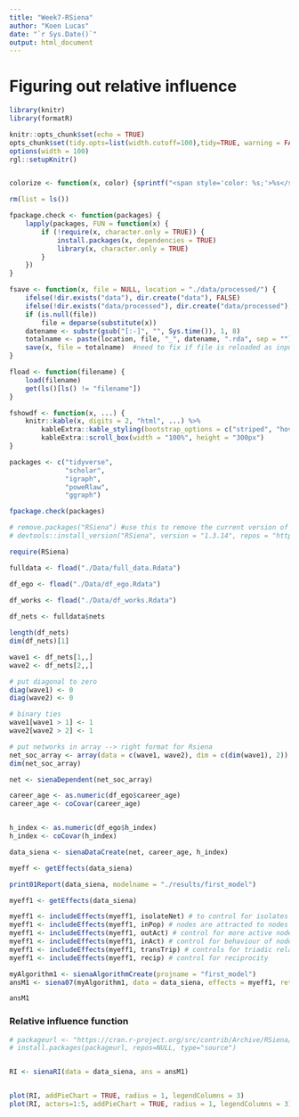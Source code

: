 ```yaml
---
title: "Week7-RSiena"
author: "Koen Lucas"
date: "`r Sys.Date()`"
output: html_document
---
```


# Figuring out relative influence

```{=html}
<style>
body {
text-align: justify}
</style>
```
```r

library(knitr)
library(formatR)

knitr::opts_chunk$set(echo = TRUE)
opts_chunk$set(tidy.opts=list(width.cutoff=100),tidy=TRUE, warning = FALSE, message = FALSE,comment = "#>", cache=TRUE, class.source=c("test"), class.output=c("test2"))
options(width = 100)
rgl::setupKnitr()


colorize <- function(x, color) {sprintf("<span style='color: %s;'>%s</span>", color, x) }
```

```r

rm(list = ls())

```

```r

fpackage.check <- function(packages) {
    lapply(packages, FUN = function(x) {
        if (!require(x, character.only = TRUE)) {
            install.packages(x, dependencies = TRUE)
            library(x, character.only = TRUE)
        }
    })
}

fsave <- function(x, file = NULL, location = "./data/processed/") {
    ifelse(!dir.exists("data"), dir.create("data"), FALSE)
    ifelse(!dir.exists("data/processed"), dir.create("data/processed"), FALSE)
    if (is.null(file))
        file = deparse(substitute(x))
    datename <- substr(gsub("[:-]", "", Sys.time()), 1, 8)
    totalname <- paste(location, file, "_", datename, ".rda", sep = "")
    save(x, file = totalname)  #need to fix if file is reloaded as input name, not as x. 
}

fload <- function(filename) {
    load(filename)
    get(ls()[ls() != "filename"])
}

fshowdf <- function(x, ...) {
    knitr::kable(x, digits = 2, "html", ...) %>%
        kableExtra::kable_styling(bootstrap_options = c("striped", "hover")) %>%
        kableExtra::scroll_box(width = "100%", height = "300px")
}


```

```r

packages <- c("tidyverse", 
              "scholar",
              "igraph",
              "poweRlaw",
              "ggraph")

fpackage.check(packages)

# remove.packages("RSiena") #use this to remove the current version of RSiena
# devtools::install_version("RSiena", version = "1.3.14", repos = "http://cran.us.r-project.org") # This installs an older version

require(RSiena)

```

```r

fulldata <- fload("./Data/full_data.Rdata")

df_ego <- fload("./Data/df_ego.Rdata")
  
df_works <- fload("./Data/df_works.Rdata")

```


```r

df_nets <- fulldata$nets

length(df_nets)
dim(df_nets)[1]

wave1 <- df_nets[1,,]
wave2 <- df_nets[2,,]

# put diagonal to zero
diag(wave1) <- 0
diag(wave2) <- 0

# binary ties
wave1[wave1 > 1] <- 1
wave2[wave2 > 2] <- 1

# put networks in array --> right format for Rsiena
net_soc_array <- array(data = c(wave1, wave2), dim = c(dim(wave1), 2))
dim(net_soc_array)

```


```r

net <- sienaDependent(net_soc_array)

career_age <- as.numeric(df_ego$career_age)
career_age <- coCovar(career_age)


h_index <- as.numeric(df_ego$h_index)
h_index <- coCovar(h_index)

data_siena <- sienaDataCreate(net, career_age, h_index)

```


```r

myeff <- getEffects(data_siena)

```


```r

print01Report(data_siena, modelname = "./results/first_model")

```

```r

myeff1 <- getEffects(data_siena)

myeff1 <- includeEffects(myeff1, isolateNet) # to control for isolates
myeff1 <- includeEffects(myeff1, inPop) # nodes are attracted to nodes with more indegrees
myeff1 <- includeEffects(myeff1, outAct) # control for more active nodes outdegrees                      
myeff1 <- includeEffects(myeff1, inAct) # control for behaviour of nodes with more indegrees
myeff1 <- includeEffects(myeff1, transTrip) # controls for triadic relationships
myeff1 <- includeEffects(myeff1, recip) # control for reciprocity

```

```r

myAlgorithm1 <- sienaAlgorithmCreate(projname = "first_model")
ansM1 <- siena07(myAlgorithm1, data = data_siena, effects = myeff1, returnDeps = TRUE)

ansM1

```

### Relative influence function
```r

# packageurl <- "https://cran.r-project.org/src/contrib/Archive/RSiena/RSiena_1.3.0.tar.gz"
# install.packages(packageurl, repos=NULL, type="source")


RI <- sienaRI(data = data_siena, ans = ansM1)


plot(RI, addPieChart = TRUE, radius = 1, legendColumns = 3) 
plot(RI, actors=1:5, addPieChart = TRUE, radius = 1, legendColumns = 3)




```




